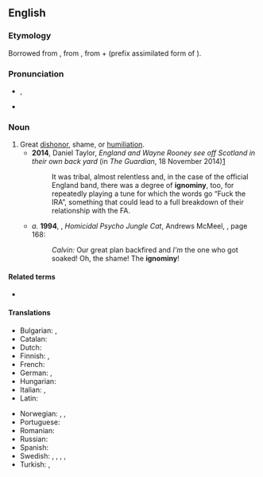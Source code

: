 ==English==

===Etymology===
Borrowed from {{bor|en|fr|ignominie}}, from {{der|en|la|ignōminia}}, from {{m|la|ig-||not}} + {{m|la|nomen||name}} (prefix assimilated form of {{m|la|in-}}).

===Pronunciation===
* {{a|UK, US}} {{enPR|ĭg'nə-mĭn'ē}}, {{IPA|/ˈɪɡnəmɪni/|lang=en}}
* {{a|US also}} {{IPA|/ˈɪɡnɑmɪni/|lang=en}}

===Noun===
{{en-noun|~|ignominies}}

# Great [[dishonor]], shame, or [[humiliation]].
#* '''2014''', Daniel Taylor, ''England and Wayne Rooney see off Scotland in their own back yard'' (in ''The Guardian'', 18 November 2014)[http://www.theguardian.com/football/2014/nov/18/scotland-england-international-friendly-match-report]
#*: It was tribal, almost relentless and, in the case of the official England band, there was a degree of '''ignominy''', too, for repeatedly playing a tune for which the words go “Fuck the IRA”, something that could lead to a full breakdown of their relationship with the FA.
#* ''a.'' '''1994''', {{w|Bill Watterson}}, ''Homicidal Psycho Jungle Cat'', Andrews McMeel, {{ISBN|0-83621769-1}}, page 168:
#*: ''Calvin:'' Our great plan backfired and ''I'm''<!--italic and bold--> the one who got soaked! Oh, the shame! The '''ignominy'''!<!--original in majuscules-->

====Related terms====
* {{l|en|ignominious}}

====Translations====
{{trans-top|Great dishonor, shame, or humiliation}}
* Bulgarian: {{t+|bg|срам|m}}, {{t+|bg|позор|m}}
* Catalan: {{t|ca|ignomínia|f}}
* Dutch: {{t+|nl|schaamte}}
* Finnish: {{t+|fi|häpeä}}, {{t|fi|häpeällinen teko}}
* French: {{t+|fr|ignominie|f}}
* German: {{t+|de|Schmach|m}}, {{t+|de|Schande|f}}
* Hungarian: {{t+|hu|gyalázat}}
* Italian: {{t+|it|ignominia|f}}, {{t+|it|infamia|f}}
* Latin: {{t|la|ignominia}}
{{trans-mid}}
* Norwegian: {{t|no|skjensel|m}}, {{t|no|vanære|m}}, {{t|no|skam|m}}
* Portuguese: {{t+|pt|ignomínia|f}}
* Romanian: {{t+|ro|ignominie|f}}
* Russian: {{t+|ru|бесчестье|n}}
* Spanish: {{t+|es|ignominia}}
* Swedish: {{t+|sv|vanära}}, {{t+|sv|skam}}, {{t+|sv|nesa}}, {{t+|sv|skymf}}, {{t+|sv|smälek}}
* Turkish: {{t+|tr|alçaklık}}, {{t+|tr|rezalet}}
{{trans-bottom}}